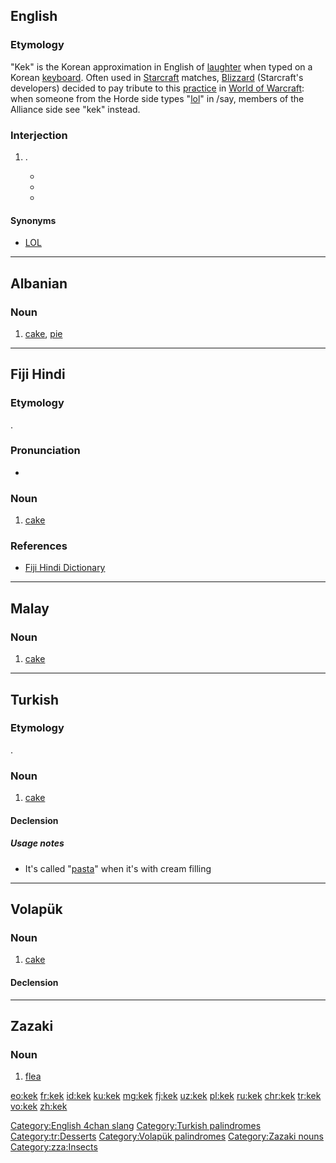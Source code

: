 {{also|KEK|kék|KÉK|kèk}}
==English==

===Etymology===
"Kek" is the Korean approximation in English of [[laughter]] when typed on a Korean [[keyboard]]. Often used in [[w:Starcraft|Starcraft]] matches, [[w:Blizzard Entertainment|Blizzard]] (Starcraft's developers) decided to pay tribute to this [[practice]] in [[w:World of Warcraft|World of Warcraft]]: when someone from the Horde side types "[[lol]]" in /say, members of the Alliance side see "kek" instead.

===Interjection===
{{en-intj}}

# {{label|en|Internet slang}} {{non-gloss|Used to indicate laughter or humour}}.
#* {{quote-newsgroup|year=2007|date=13 October|author=The Cynic [username]|title=Re: Nobel Peace belong to me.|url=https://groups.google.com/forum/#!original/alt.politics.bush/zTX6sj-z_30/rMl0Z-hQ2vQJ|newsgroup=alt.politics.bush|passage=Now Freakie boy, for a tasty doggie biscuit, can you try saying that again without any grammatical error?<br />'''kek kek kek kek kek'''}}
#* {{quote-newsgroup|year=2013|date=11 December|author=Steve Nickolas|title=Re: 1984 Apple IIe Owner's Manual|url=https://groups.google.com/forum/#!original/comp.sys.apple2/LlCS8JaN7AA/aGKzYFeS26oJ|newsgroup=comp.sys.apple2|passage=Top '''kek'''.<br /><br />I can't believe Apple would derp like THAT, at least the Apple of the mid-1980s.}}
#* {{quote-newsgroup|year=2014|date=19 February|author=Checkmate [username] (quoting [Tor] Friendly Neighborhood Vote> Wrangler Emeritus [username])|title=Checkmate's Discount House of Spatulas|url=https://groups.google.com/forum/#!original/alt.usenet.kooks/pzGYAgWMr9Q/69LBTa407m4J|newsgroup=alt.usenet.kooks|passage=> "an hour or two a day" "chasing old Checkmate posts."<br />><br />>'''kek'''}}

====Synonyms====
* [[LOL]]

[[Category:English 4chan slang]]

----

==Albanian==

===Noun===
{{sq-noun|g=n}}

# [[cake]], [[pie]]

----

==Fiji Hindi==

===Etymology===
{{borrowing|en|cake|lang=hif}}.

===Pronunciation===
* {{IPA|/keːk/|lang=hif}}

===Noun===
{{head|hif|noun}}

# [[cake]]

===References===
* [http://web.archive.org/20080308065956/www.geocities.com/fijihindi/FijiHindiEnglishDict.htm#k Fiji Hindi Dictionary]

----

==Malay==

===Noun===
{{head|ms|noun}}
# [[cake]]

----

==Turkish==

===Etymology===
{{borrowing|en|cake|lang=tr}}.

===Noun===
{{tr-noun|i|ler}}

# [[cake]]

====Declension====
{{tr-noun-c|e|t}}

=====Usage notes=====
* It's called "[[pasta]]" when it's with cream filling

[[Category:Turkish palindromes]]
[[Category:tr:Desserts]]

----

==Volapük==

===Noun===
{{vo-noun}}

# [[cake]]

====Declension====
{{vo-decl-noun}}

[[Category:Volapük palindromes]]

----

==Zazaki==

===Noun===
{{head|zza|nouns}}

# [[flea]]

[[Category:Zazaki nouns]]
[[Category:zza:Insects]]

[[eo:kek]]
[[fr:kek]]
[[id:kek]]
[[ku:kek]]
[[mg:kek]]
[[fj:kek]]
[[uz:kek]]
[[pl:kek]]
[[ru:kek]]
[[chr:kek]]
[[tr:kek]]
[[vo:kek]]
[[zh:kek]]